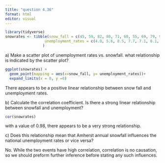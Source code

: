 ```yaml
---
title: "question 4.36"
format: html
editor: visual
---
```


```r
library(tidyverse)
snowrates <- tibble(snow_fall = c(45, 59, 82, 80, 71, 60, 55, 69, 79, 95),
                  unemployment_rates = c(4.9, 5.6, 8.5, 7.7, 7.1, 6.1, 5.8, 7.1, 7.6, 9.7),
                 )

```

a\) Make a scatter plot of unemployment rates vs. snowfall. what relationship is indicated by the scatter plot?

```r
ggplot(snowrates) +
  geom_point(mapping = aes(x=snow_fall, y= unemployment_rates))+
  expand_limits(x = 0, y =0)
```

There appears to be a positive linear relationship between snow fall and unemployment rates.

b\) Calculate the correlation coefficient. Is there a strong linear relationship between snowfall and unemployment?

```r
cor(snowrates)
```

with a value of 0.98, there appears to be a very strong relationship.

c\) Does this relationship mean that Amherst annual snowfall influences the national unemployment rates or vice versa?

No. While the two events have high correlation, correlation is no causation, so we should preform further inference before stating any such influences.
